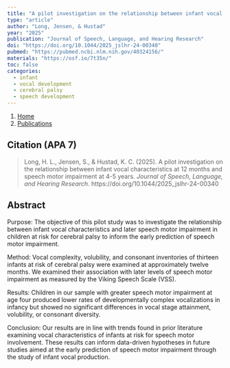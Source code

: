 ```yaml
---
title: "A pilot investigation on the relationship between infant vocal characteristics at 12 months and speech motor impairment at 4-5 years"
type: "article"
author: "Long, Jensen, & Hustad"
year: "2025"
publication: "Journal of Speech, Language, and Hearing Research"
doi: "https://doi.org/10.1044/2025_jslhr-24-00340"
pubmed: "https://pubmed.ncbi.nlm.nih.gov/40324156/"
materials: "https://osf.io/7t35n/"
toc: false
categories:
  - infant
  - vocal development
  - cerebral palsy
  - speech development
---
```


```{=html}
<nav aria-label="breadcrumb">
  <ol class="breadcrumb">
    <li class="breadcrumb-item"><a href="../../index.html">Home</a></li>
    <li class="breadcrumb-item"><a href="../../publications.html">Publications</a></li>
  </ol>
</nav>
```

## Citation (APA 7)

> Long, H. L., Jensen, S., & Hustad, K. C. (2025). A pilot investigation on the relationship between infant vocal characteristics at 12 months and speech motor impairment at 4-5 years. *Journal of Speech, Language, and Hearing Research.* https://doi.org/10.1044/2025_jslhr-24-00340

## Abstract

Purpose: The objective of this pilot study was to investigate the relationship between infant vocal characteristics and later speech motor impairment in children at risk for cerebral palsy to inform the early prediction of speech motor impairment.

Method: Vocal complexity, volubility, and consonant inventories of thirteen infants at risk of cerebral palsy were examined at approximately twelve months. We examined their association with later levels of speech motor impairment as measured by the Viking Speech Scale (VSS). 

Results: Children in our sample with greater speech motor impairment at age four produced lower rates of developmentally complex vocalizations in infancy but showed no significant differences in vocal stage attainment, volubility, or consonant diversity.

Conclusion: Our results are in line with trends found in prior literature examining vocal characteristics of infants at risk for speech motor involvement. These results can inform data-driven hypotheses in future studies aimed at the early prediction of speech motor impairment through the study of infant vocal production. 

